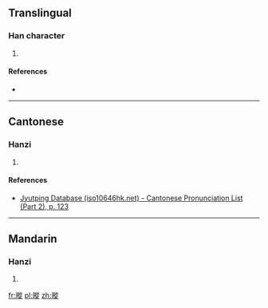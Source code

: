 ==Translingual==

===Han character===
{{Han char|rn=72|rad=日|as=11|sn=15|four=68081|canj=AHOO|ids=⿰日從}}

# {{defn|Han|sort=日11}}

====References====
* {{Han ref|kx=0499.230|dkj=14130|dj=0868.290|hdz=21534.130|uh=66B0|ud=26288|bh=E5C4|bd=58820}}

----

==Cantonese==

===Hanzi===
{{yue-hanzi|jyut=[[cung1]]|y=chung1}}

# {{defn|lang=yue|sort=日11}}

====References====
* [http://www.iso10646hk.net/jp/document/download.jsp Jyutping Database (iso10646hk.net) - Cantonese Pronunciation List (Part 2), p. 123]

----

==Mandarin==

===Hanzi===
{{cmn-hanzi|pin=[[cōng]] ([[cong1]])|wg=ts'ung<sup>1</sup>}}

# {{defn|lang=cmn|sort=日11}}

[[fr:暰]]
[[pl:暰]]
[[zh:暰]]